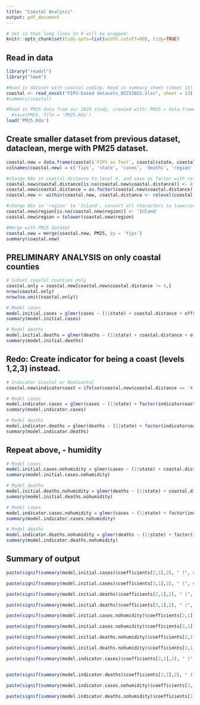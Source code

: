 ```yaml
---
title: "Coastal Analysis"
output: pdf_document
---
```


```r
# Set so that long lines in R will be wrapped:
knitr::opts_chunk$set(tidy.opts=list(width.cutoff=80), tidy=TRUE)
```

## Read in data
```r
library("readxl")
library("lme4")

#Read in dataset with coastal coding. Read in summary sheet (sheet 13)
coastal <- read_excel("FIPS-based datasets_05232021.xlsx", sheet = 13)
#summary(coastal)

#Read in PM25 data from our 2020 study, created with: PM25 = data.frame(fips = aggregate_pm_census_cdc_test_beds$fips, mean_pm25 = aggregate_pm_census_cdc_test_beds$mean_pm25)
  #save(PM25, file = 'PM25.Rda')
load('PM25.Rda')
```

## Create smaller dataset from previous dataset, dataclean, merge with PM25 dataset.
```r
coastal.new = data.frame(coastal$`FIPS as Text`, coastal$state, coastal$cases, coastal$deaths, coastal$`Country REGION`, coastal$`Coastal Distance`, coastal$`Population 2019 Estimate`, coastal$`Population Density`, coastal$`All Ages in Poverty (%)`, coastal$`Under 18s in Poverty`, coastal$`Median Income`, coastal$`percent adult obesity`, coastal$`diff/total`, coastal$`Politcal alignment 2020 election`, coastal$`median age 2019`, coastal$Humid)
colnames(coastal.new) = c('fips', 'state', 'cases', 'deaths', 'region', 'coastal.distance', 'population2019', 'popdensity', 'poverty', 'under18poverty', 'median_income', 'pct_obesity', 'voter_margin_2020', 'party', 'median_age', 'humidity')

#change NAs in coastal.distance to level 4, and save as factor with reference level 4.
coastal.new$coastal.distance[is.na(coastal.new$coastal.distance)] <- 4
coastal.new$coastal.distance = as.factor(coastal.new$coastal.distance)
coastal.new <- within(coastal.new, coastal.distance <- relevel(coastal.distance, ref = 4))

#change NAs in 'region' to 'Inland', convert all characters to lowercase
coastal.new$region[is.na(coastal.new$region)] <- 'Inland'
coastal.new$region = tolower(coastal.new$region)

#Merge with PM25 dataset
coastal.new = merge(coastal.new, PM25, by = 'fips')
summary(coastal.new)
```
\newpage
## PRELIMINARY ANALYSIS on only coastal counties
```r
# Subset coastal counties only
coastal.only = coastal.new[coastal.new$coastal.distance != 4,]
nrow(coastal.only)
nrow(na.omit(coastal.only))

# Model cases
model.initial.cases = glmer(cases ~ (1|state) + coastal.distance + offset(log(population2019)) + scale(popdensity) + scale(poverty) + scale(log(median_income)) + scale(pct_obesity) + scale(voter_margin_2020) + scale(median_age) + factor(party) + factor(humidity) + mean_pm25, family = poisson(link = "log"), data = coastal.only)
summary(model.initial.cases)

# Model deaths
model.initial.deaths = glmer(deaths ~ (1|state) + coastal.distance + offset(log(population2019)) + scale(popdensity) + scale(poverty) + scale(log(median_income)) + scale(pct_obesity) + scale(voter_margin_2020) + scale(median_age) + factor(party) + factor(humidity) + mean_pm25, family = poisson(link = "log"), data = coastal.only)
summary(model.initial.deaths)
```

\newpage
## Redo: Create indicator for being a coast (levels 1,2,3) instead. 
```r
# Indicator Coastal or NonCoastal
coastal.new$indicatorcoast = ifelse(coastal.new$coastal.distance == '4', 'Noncoastal', 'Coastal')

# Model cases
model.indicator.cases = glmer(cases ~ (1|state) + factor(indicatorcoast) + offset(log(population2019)) + scale(popdensity) + scale(poverty) + scale(log(median_income)) + scale(pct_obesity) + scale(voter_margin_2020) + scale(median_age) + factor(party) + factor(humidity) + mean_pm25, family = poisson(link = "log"), data = coastal.new)
summary(model.indicator.cases)

# Model deaths
model.indicator.deaths = glmer(deaths ~ (1|state) + factor(indicatorcoast) + offset(log(population2019)) + scale(popdensity) + scale(poverty) + scale(log(median_income)) + scale(pct_obesity) + scale(voter_margin_2020) + scale(median_age) + factor(party) + factor(humidity) + mean_pm25, family = poisson(link = "log"), data = coastal.new)
summary(model.indicator.deaths)
```

## Repeat above, - humidity
```r
# Model cases
model.initial.cases.nohumidity = glmer(cases ~ (1|state) + coastal.distance + offset(log(population2019)) + scale(popdensity) + scale(poverty) + scale(log(median_income)) + scale(pct_obesity) + scale(voter_margin_2020) + scale(median_age) + factor(party) + mean_pm25, family = poisson(link = "log"), data = coastal.only)
summary(model.initial.cases.nohumidity)

# Model deaths
model.initial.deaths.nohumidity = glmer(deaths ~ (1|state) + coastal.distance + offset(log(population2019)) + scale(popdensity) + scale(poverty) + scale(log(median_income)) + scale(pct_obesity) + scale(voter_margin_2020) + scale(median_age) + factor(party) + mean_pm25, family = poisson(link = "log"), data = coastal.only)
summary(model.initial.deaths.nohumidity)
```

```r
# Model cases
model.indicator.cases.nohumidity = glmer(cases ~ (1|state) + factor(indicatorcoast) + offset(log(population2019)) + scale(popdensity) + scale(poverty) + scale(log(median_income)) + scale(pct_obesity) + scale(voter_margin_2020) + scale(median_age) + factor(party) + mean_pm25, family = poisson(link = "log"), data = coastal.new)
summary(model.indicator.cases.nohumidity)

# Model deaths
model.indicator.deaths.nohumidity = glmer(deaths ~ (1|state) + factor(indicatorcoast) + offset(log(population2019)) + scale(popdensity) + scale(poverty) + scale(log(median_income)) + scale(pct_obesity) + scale(voter_margin_2020) + scale(median_age) + factor(party) + mean_pm25, family = poisson(link = "log"), data = coastal.new)
summary(model.indicator.deaths.nohumidity)
```

## Summary of output
```r
paste(signif(summary(model.initial.cases)$coefficients[2,1],2), " (", signif(summary(model.initial.cases)$coefficients[2,1] - 1.96*summary(model.initial.cases)$coefficients[2,2],2), ", ", signif(summary(model.initial.cases)$coefficients[2,1] + 1.96*summary(model.initial.cases)$coefficients[2,2],2), ")", sep = "")

paste(signif(summary(model.initial.cases)$coefficients[3,1],2), " (", signif(summary(model.initial.cases)$coefficients[3,1] - 1.96*summary(model.initial.cases)$coefficients[3,2],2), ", ", signif(summary(model.initial.cases)$coefficients[3,1] + 1.96*summary(model.initial.cases)$coefficients[3,2],2), ")", sep = "")

paste(signif(summary(model.initial.deaths)$coefficients[2,1],2), " (", signif(summary(model.initial.deaths)$coefficients[2,1] - 1.96*summary(model.initial.deaths)$coefficients[2,2],2), ", ", signif(summary(model.initial.deaths)$coefficients[2,1] + 1.96*summary(model.initial.deaths)$coefficients[2,2],2), ")", sep = "")

paste(signif(summary(model.initial.deaths)$coefficients[3,1],2), " (", signif(summary(model.initial.deaths)$coefficients[3,1] - 1.96*summary(model.initial.deaths)$coefficients[3,2],2), ", ", signif(summary(model.initial.deaths)$coefficients[3,1] + 1.96*summary(model.initial.deaths)$coefficients[3,2],2), ")", sep = "")

paste(signif(summary(model.initial.cases.nohumidity)$coefficients[2,1],2), " (", signif(summary(model.initial.cases.nohumidity)$coefficients[2,1] - 1.96*summary(model.initial.cases.nohumidity)$coefficients[2,2],2), ", ", signif(summary(model.initial.cases.nohumidity)$coefficients[2,1] + 1.96*summary(model.initial.cases.nohumidity)$coefficients[2,2],2), ")", sep = "")

paste(signif(summary(model.initial.cases.nohumidity)$coefficients[3,1],2), " (", signif(summary(model.initial.cases.nohumidity)$coefficients[3,1] - 1.96*summary(model.initial.cases.nohumidity)$coefficients[3,2],2), ", ", signif(summary(model.initial.cases.nohumidity)$coefficients[3,1] + 1.96*summary(model.initial.cases.nohumidity)$coefficients[3,2],2), ")", sep = "")

paste(signif(summary(model.initial.deaths.nohumidity)$coefficients[2,1],2), " (", signif(summary(model.initial.deaths.nohumidity)$coefficients[2,1] - 1.96*summary(model.initial.deaths.nohumidity)$coefficients[2,2],2), ", ", signif(summary(model.initial.deaths.nohumidity)$coefficients[2,1] + 1.96*summary(model.initial.deaths.nohumidity)$coefficients[2,2],2), ")", sep = "")

paste(signif(summary(model.initial.deaths.nohumidity)$coefficients[3,1],2), " (", signif(summary(model.initial.deaths.nohumidity)$coefficients[3,1] - 1.96*summary(model.initial.deaths.nohumidity)$coefficients[3,2],2), ", ", signif(summary(model.initial.deaths.nohumidity)$coefficients[3,1] + 1.96*summary(model.initial.deaths.nohumidity)$coefficients[3,2],2), ")", sep = "")

paste(signif(summary(model.indicator.cases)$coefficients[2,1],2), " (", signif(summary(model.indicator.cases)$coefficients[2,1] - 1.96*summary(model.indicator.cases)$coefficients[2,2],2), ", ", signif(summary(model.indicator.cases)$coefficients[2,1] + 1.96*summary(model.indicator.cases)$coefficients[2,2],2), ")", sep = "")


paste(signif(summary(model.indicator.deaths)$coefficients[2,1],2), " (", signif(summary(model.indicator.deaths)$coefficients[2,1] - 1.96*summary(model.indicator.deaths)$coefficients[2,2],2), ", ", signif(summary(model.indicator.deaths)$coefficients[2,1] + 1.96*summary(model.indicator.deaths)$coefficients[2,2],2), ")", sep = "")

paste(signif(summary(model.indicator.cases.nohumidity)$coefficients[2,1],2), " (", signif(summary(model.indicator.cases.nohumidity)$coefficients[2,1] - 1.96*summary(model.indicator.cases.nohumidity)$coefficients[2,2],2), ", ", signif(summary(model.indicator.cases.nohumidity)$coefficients[2,1] + 1.96*summary(model.indicator.cases.nohumidity)$coefficients[2,2],2), ")", sep = "")

paste(signif(summary(model.indicator.deaths.nohumidity)$coefficients[2,1],2), " (", signif(summary(model.indicator.deaths.nohumidity)$coefficients[2,1] - 1.96*summary(model.indicator.deaths.nohumidity)$coefficients[2,2],2), ", ", signif(summary(model.indicator.deaths.nohumidity)$coefficients[2,1] + 1.96*summary(model.indicator.deaths.nohumidity)$coefficients[2,2],2), ")", sep = "")
```
\begin{center}
\begin{tabular}{ c| c | c }
 \multicolumn{3}{c}{\textbf{ Humidity Included}} \\
 \hline
 Coastal Distance & Case Model Coefficients (CI) & Death Model Coefficients (CI) \\
 \hline
 1 (Reference) &  0  &  0 \\ 
 2 & -0.0083 (-0.0099, -0.0068) & 0.042 (0.031, 0.053)\\  
 3 & 0.0033 (0.0013, 0.0053) & 0.024 (0.0091, 0.038)
\end{tabular}
\end{center}

\begin{center}
\begin{tabular}{ c| c | c }
 \multicolumn{3}{c}{\textbf{ Humidity Excluded}} \\
 \hline
 Coastal Distance & Case Model Coefficients (CI) & Death Model Coefficients (CI) \\
 \hline
 1 (Reference) & 0  &  0 \\ 
 2 & 0.013 (0.011, 0.014) & 0.058 (0.047, 0.069)\\  
 3 & 0.022 (0.02, 0.024) & 0.036 (0.022, 0.05)
\end{tabular}
\end{center}

\begin{center}
\begin{tabular}{ c| c | c }
 \multicolumn{3}{c}{\textbf{ Humidity Included}} \\
 \hline
 Binary Variable & Case Model Coefficients (CI) & Death Model Coefficients (CI) \\
 \hline
 Coastal (Reference) &  0  &  0 \\ 
 Noncoastal & 0.0018 (0.00059, 0.003) & -0.039 (-0.048, -0.03)
\end{tabular}
\end{center}

\begin{center}
\begin{tabular}{ c| c | c }
 \multicolumn{3}{c}{\textbf{ Humidity Excluded}} \\
 \hline
 Binary Variable & Case Model Coefficients (CI) & Death Model Coefficients (CI) \\
 \hline
 Coastal (Reference) &  0  &  0 \\ 
 Noncoastal & 0.023 (0.022, 0.024) & -0.0085 (-0.017, 1e-04)
\end{tabular}
\end{center}





